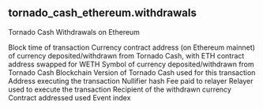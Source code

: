 ## tornado_cash_ethereum.withdrawals 
Tornado Cash Withdrawals on Ethereum

<ParamField path="block_time">
Block time of transaction
</ParamField>
<ParamField path="currency_contract">
Currency contract address (on Ethereum mainnet) of currency deposited/withdrawn from Tornado Cash, with ETH contract address swapped for WETH
</ParamField>
<ParamField path="currency_symbol">
Symbol of currency deposited/withdrawn from Tornado Cash
</ParamField>
<ParamField path="blockchain">
Blockchain
</ParamField>
<ParamField path="tornado_version">
Version of Tornado Cash used for this transaction
</ParamField>
<ParamField path="tx_from">
Address executing the transaction
</ParamField>
<ParamField path="nullifier">
Nullifier hash
</ParamField>
<ParamField path="fee">
Fee paid to relayer
</ParamField>
<ParamField path="relayer">
Relayer used to execute the transaction
</ParamField>
<ParamField path="recipient">
Recipient of the withdrawn currency
</ParamField>
<ParamField path="contract_address">
Contract addressed used
</ParamField>
<ParamField path="amount">

</ParamField>
<ParamField path="tx_hash">

</ParamField>
<ParamField path="evt_index">
Event index
</ParamField>
